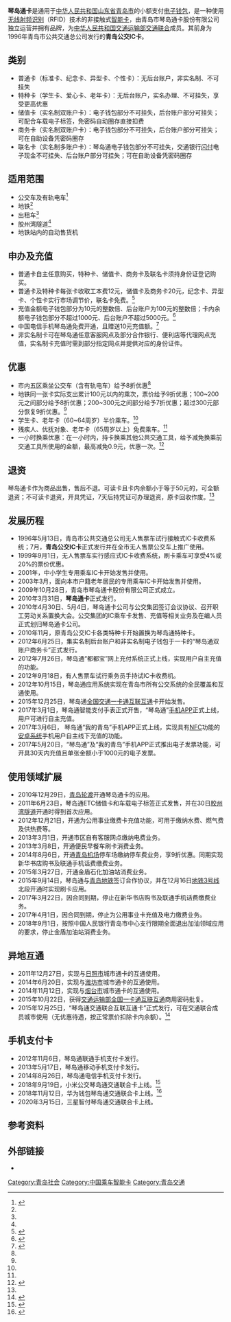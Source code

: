 {{Infobox electronic payment
|logo               =
|name               = 琴岛通
|location           = {{CHN}}[[山东省|山东省]][[青岛市|青岛市]]
|launched           = 2010年3月31日
|currency           = [[人民币|人民币]]
|credit_expiry      = 无
|maximum_credit     = 
|automatic_recharge = 自动充值服务
|technology_1       = [[RFID|RFID]]<br>[[RFID-SIM|RFID-SIM]]（手机琴岛通）
|manager            = [[青岛市琴岛通卡股份有限公司|青岛市琴岛通卡股份有限公司]]
|homepage           = {{URL|http://www.qdtcn.com/}}
}}

'''琴岛通卡'''是通用于[[中华人民共和国|中华人民共和国]][[山东省|山东省]][[青岛市|青岛市]]的小额支付[[电子钱包|电子钱包]]，是一种使用[[无线射频识别|无线射频识别]]（RFID）技术的非接触式[[智能卡|智能卡]]，由青岛市琴岛通卡股份有限公司独立运营并拥有品牌，为[[中华人民共和国交通运输部|中华人民共和国交通运输部]][[交通联合|交通联合]]成员。其前身为1996年青岛市公共交通总公司发行的'''青岛公交IC卡'''。

==类别==
*普通卡（标准卡、纪念卡、异型卡、个性卡）：无后台账户，非实名制、不可挂失
*特种卡（学生卡、爱心卡、老年卡）：无后台账户，实名办理、不可挂失，享受更高优惠
*储值卡（实名制双账户卡）：电子钱包部分不可挂失，后台账户部分可挂失；可配合车载电子标签，免密码自动圈存直接扣费
*商务卡（实名制双账户卡）：电子钱包部分不可挂失，后台账户部分可挂失；可在自助设备凭密码圈存
*联名卡（实名制多账户卡）：琴岛通电子钱包部分不可挂失，交通银行[[闪付|闪付]]电子现金不可挂失、后台账户部分可挂失；可在自助设备凭密码圈存

==适用范围==
* 公交车及有轨电车<ref name="publictransport">{{Cite web |url = http://www.qdtcn.com/qdtnet/net/views/4028811c23cac5610123caf537a00008_8a8a85b3308210de01308bd7a4c3002c.html |title = 公共交通-青岛市琴岛通卡服务中心 — 建设数字青岛 服务百姓生活 |author =  |date = 2011-06-14 |publisher = 青岛市琴岛通卡股份有限公司 |language = zh |accessdate =  |quote =  |archive-date = 2018-05-02 |archive-url = https://web.archive.org/web/20180502234050/http://www.qdtcn.com/qdtnet/net/views/4028811c23cac5610123caf537a00008_8a8a85b3308210de01308bd7a4c3002c.html |dead-url = no }}</ref>
* 地铁<ref name="publictransport" />
* 出租车<ref name="publictransport" />
* 胶州湾隧道<ref name="publictransport" />
* 地铁站内的自动售货机

==申办及充值==
* 普通卡自主任意购买，特种卡、储值卡、商务卡及联名卡须持身份证登记购买。
* 普通卡及特种卡每张卡收取工本费12元，储值卡及商务卡20元，纪念卡、异型卡、个性卡实行市场调节价，联名卡免费。<ref>{{cite news|title=交通银行青岛分行推出琴岛通联名IC卡|url=http://qd.ifeng.com/a/20160408/4440866_0.shtml|accessdate=2016-09-30|publisher=凤凰网|date=2016-04-08|archiveurl=https://web.archive.org/web/20160930131632/http://qd.ifeng.com/a/20160408/4440866_0.shtml|archivedate=2016-09-30|language=zh|dead-url=no}}</ref>
* 充值金额电子钱包部分为10元的整数倍、后台账户为100元的整数倍；卡内余额电子钱包部分不超过1000元、后台账户不超过5000元。<ref name="buyernotice">{{Cite web |url = http://www.qdtcn.com/qdtnet/net/views/8a8a8a6e244be95401244c72687f0001_8a8a86e6302ae32a01302af969a20007.html |title = 琴岛通卡购买须知 |author =  |date = 2011-06-13 |publisher = 青岛市琴岛通卡股份有限公司 |language = zh |accessdate =  |quote =  |archive-date = 2020-01-28 |archive-url = https://web.archive.org/web/20200128175318/http://www.qdtcn.com/qdtnet/net/views/8a8a8a6e244be95401244c72687f0001_8a8a86e6302ae32a01302af969a20007.html |dead-url = no }}</ref>
* 中国电信手机琴岛通免费开通，且赠送10元充值额。<ref>{{cite web|title=电信手机琴岛通业务升级  手机刷公交更快更轻松|url=http://www.qdtcn.com/qdtnet/net/views/402881ba236e195001236e5cbabf0008_2c92817e4e85bb57014ff96dde4705b2.html|website=琴岛通|accessdate=2016-09-30|archiveurl=https://web.archive.org/web/20160930131855/http://www.qdtcn.com/qdtnet/net/views/402881ba236e195001236e5cbabf0008_2c92817e4e85bb57014ff96dde4705b2.html|archivedate=2016-09-30|language=zh|date=2015-09-23|dead-url=no}}</ref>
*非实名制卡可在琴岛通任意客服网点及部分合作银行、便利店等代理网点充值，实名制卡充值时需到部分指定网点并提供对应的身份证件。

== 优惠 ==
* 市内五区乘坐公交车（含有轨电车）给予8折优惠<ref name="publictransport" />
* 地铁同一张卡实际支出累计100元以内的乘次，票价给予9折优惠；100~200元之间部分给予8折优惠；200~300元之间部分给予7折优惠；超过300元部分恢复9折优惠。<ref name="publictransport" />
* 学生卡、老年卡（60~64周岁）半价乘车。<ref name="publictransport" />
* 残疾人、优抚对象、老年卡（65周岁以上）免费乘车。<ref name="publictransport" />
* 一小时换乘优惠：在一小时内，持卡换乘其他公共交通工具，给予减免换乘前交通工具所使用的金额，最高减免0.9元，优惠一次。<ref>{{cite news|title=解读青岛公交一小时换乘优惠政策：最多可省9毛钱|url=http://news.xinhuanet.com/local/2016-02/23/c_1118123342.htm|accessdate=2016-09-30|agency=青岛新闻网|publisher=新华网|date=2016-02-23|archiveurl=https://web.archive.org/web/20160930132128/http://news.xinhuanet.com/local/2016-02/23/c_1118123342.htm|archivedate=2016-09-30|language=zh|dead-url=no}}</ref>

== 退资 ==
琴岛通卡作为商品出售，售后不退。可读卡且卡内余额小于等于50元的，可全额退资；不可读卡退资，开具凭证，7天后持凭证可办理退资，原卡回收作废。<ref name="buyernotice" />

== 发展历程 ==
*1996年5月13日，青岛市公共交通总公司无人售票车试行接触式IC卡收费系统；7月，'''青岛公交IC卡'''正式发行并在全市无人售票公交车上推广使用。
*1999年9月1日，无人售票车实行感应式IC卡收费系统，刷卡乘车可享受4%或20%的票价优惠。
*2001年，中小学生专用乘车IC卡开始发售并使用。
*2003年3月，面向本市户籍老年居民的专用乘车IC卡开始发售并使用。
*2009年10月28日，青岛市琴岛通卡股份有限公司正式成立。
*2010年3月31日，'''琴岛通卡'''正式发行。
*2010年4月30日、5月4日，琴岛通卡公司与公交集团签订会议协议、召开职工劳动关系置换大会。公交集团的IC乘车卡发售、充值等相关业务及在编人员正式划归琴岛通卡公司。
*2010年11月，原青岛公交IC卡各类特种卡开始置换为琴岛通特种卡。
*2012年6月25日，集实名制后台账户和非实名制电子钱包于一卡的“琴岛通双账户商务卡”正式发行。
*2012年7月26日，琴岛通“都都宝”网上充付系统正式上线，实现用户自主充值的功能。
*2012年9月18日，有人售票车试行乘务员手持试IC卡收费机。
*2012年10月15日，琴岛通应用系统实现在青岛市所有公交系统的全民覆盖和互通使用。
*2015年12月25日，琴岛通[[全国交通一卡通互联互通|全国交通一卡通互联互通]]卡开始发售。
*2017年3月1日，琴岛通智能支付手表正式开售，“琴岛通”[[手机APP|手机APP]]正式上线，用户可进行自主充值。
*2017年3月6日， 琴岛通“我的青岛”手机APP正式上线，实现具有[[NFC|NFC]]功能的[[安卓系统|安卓系统]]手机用户自主线下充值的功能。
*2017年5月20日，“琴岛通”及“我的青岛”手机APP正式推出电子发票功能，可开具30天内充值且单张金额小于1000元的电子发票。

==使用领域扩展==
*2010年12月29日，[[青岛轮渡|青岛轮渡]]开通琴岛通卡的应用。
*2011年6月23日，琴岛通ETC储值卡和车载电子标签正式发售，并在30日[[胶州湾隧道|胶州湾隧道]]开通时得到首次应用。
*2012年12月21日，开通为公用事业缴费卡充值功能，可用于缴纳水费、燃气费及供热费等。
*2013年3月1日，开通市区自有客服网点缴纳电费业务。
*2013年3月8日，开通便民早餐车刷卡消费业务。
*2014年8月6日，开通[[青岛机场|青岛机场]]停车场缴纳停车费业务，享9折优惠。同期实现新华书店购书及联通手机话费缴费业务。
*2015年3月27日，开通金盾石化加油站消费业务。
*2015年9月14日，琴岛通与[[青岛地铁|青岛地铁]]签订合作协议，并在12月16日[[青岛地铁3号线|地铁3号线]]北段开通时实现刷卡应用。
*2017年3月22日，因合同到期，停止在新华书店购书及联通手机话费缴费业务。
*2017年4月1日，因合同到期，停止为公用事业卡充值及电力缴费业务。
*2018年9月1日，按照中国人民银行青岛市中心支行限期全面退出加油领域应用的要求，停止金盾加油站消费业务。

==异地互通==
*2011年12月27日，实现与[[日照市|日照市]]城市通卡的互通使用。
*2014年6月20日，实现与[[潍坊市|潍坊市]]城市通卡的互通使用。
*2014年11月12日，实现与[[烟台市|烟台市]]城市通卡的互通使用。
*2015年10月22日，获得[[交通运输部全国一卡通互联互通|交通运输部全国一卡通互联互通]]商用密码批复。
*2015年12月25日，“琴岛通交通联合互联互通卡”正式发行，可在交通联合成员城市使用（无优惠待遇，按正常票价扣除卡内余额）。<ref>{{cite news|author=孙璐璐|title=青岛琴岛通卡可在烟台刷卡 17个城市将通用|url=http://qd.ifeng.com/fgqd/detail_2014_11/11/3136234_0.shtml|accessdate=2016-10-04|publisher=凤凰网|date=2014-11-11|archiveurl=https://web.archive.org/web/20161004150653/http://qd.ifeng.com/fgqd/detail_2014_11/11/3136234_0.shtml|archivedate=2016-10-04|language=zh-cn|dead-url=no}}</ref>

==手机支付卡==
*2012年11月6日，琴岛通联通手机支付卡发行。
*2013年5月17日，琴岛通移动手机支付卡发行。
*2014年8月26日，琴岛通电信手机支付卡发行。
*2018年9月19日，小米公交琴岛通交通联合卡上线。<ref>{{Cite web |url=http://www.myzaker.com/article/5ba0c31477ac645b3e25fff9 |title=小米公交卡琴岛通明日开通：10 款机型 -ZAKER新闻 |access-date=2018-12-17 |archive-date=2021-04-11 |archive-url=https://web.archive.org/web/20210411004455/http://www.myzaker.com/article/5ba0c31477ac645b3e25fff9 |dead-url=no }}</ref>
*2018年11月12日，华为钱包琴岛通交通联合卡上线。<ref>{{Cite web |url=https://baijiahao.baidu.com/s?id=1616544656610848770&wfr=spider&for=pc |title=华为钱包正式上线青岛琴岛通交通卡  |access-date=2018-12-17 |archive-date=2021-04-11 |archive-url=https://web.archive.org/web/20210411004458/https://baijiahao.baidu.com/s?id=1616544656610848770&wfr=spider&for=pc |dead-url=no }}</ref>
*2020年3月15日，三星智付琴岛通交通联合卡上线。

==参考资料==
{{reflist}}

== 外部链接 ==
*{{Official|http://www.qdtcn.com/}}

{{中国内地及港澳电子票证}}
{{银行卡}}
[[Category:青岛社会|Category:青岛社会]]
[[Category:中国乘车智能卡|Category:中国乘车智能卡]]
[[Category:青岛交通|Category:青岛交通]]